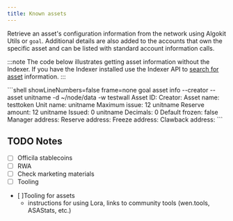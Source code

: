 ```yaml
---
title: Known assets
---
```



Retrieve an asset's configuration information from the network using Algokit Utils or `goal`. Additional details are also added to the accounts that own the specific asset and can be listed with standard account information calls.

:::note
The code below illustrates getting asset information without the Indexer. If you have the Indexer installed use the Indexer API to [search for asset](FUTURELINK) information.
:::

<Tabs syncKey='lang'>
  <TabItem label='TypeScript' icon='seti:typescript'>
    <RemoteCode
      src='https://raw.githubusercontent.com/algorandfoundation/devportal-code-examples/refs/heads/main/projects/typescript-examples/algokit-utils-ts/assets/asset-get-information.ts'
      snippet='GET_ASSET_INFORMATION'
      lang='py'
      title='Get Asset Info'
      frame='none'
    />
  </TabItem>
  <TabItem label='Python' icon='seti:python'>
    <RemoteCode
      src='https://raw.githubusercontent.com/algorandfoundation/devportal-code-examples/refs/heads/main/projects/python-examples/algokit_utils_py_examples/assets(ASA)/get_asset_information.py'      
      snippet='GET_ASSET_INFORMATION'
      lang='py'
      title='Get Asset Info'
      frame='none'
    />
  </TabItem>
  <TabItem label='goal' icon='seti:shell'>
    ```shell showLineNumbers=false frame=none
    goal asset info --creator <creator-address> --asset unitname  -d ~/node/data -w testwall
    Asset ID:         <created-asset-id>
    Creator:          <creator-address>
    Asset name:       testtoken
    Unit name:        unitname
    Maximum issue:    12 unitname
    Reserve amount:   12 unitname
    Issued:           0 unitname
    Decimals:         0
    Default frozen:   false
    Manager address:  <creator-address>
    Reserve address:  <reserve-address>
    Freeze address:   <freeze-address>
    Clawback address: <clawback-address>
    ```
  </TabItem>
</Tabs>

## TODO Notes

- [ ] Officila stablecoins
- [ ] RWA
- [ ] Check marketing materials
- [ ] Tooling
- [ ]Tooling for assets
  - instructions for using Lora, links to community tools (wen.tools, ASAStats, etc.)
